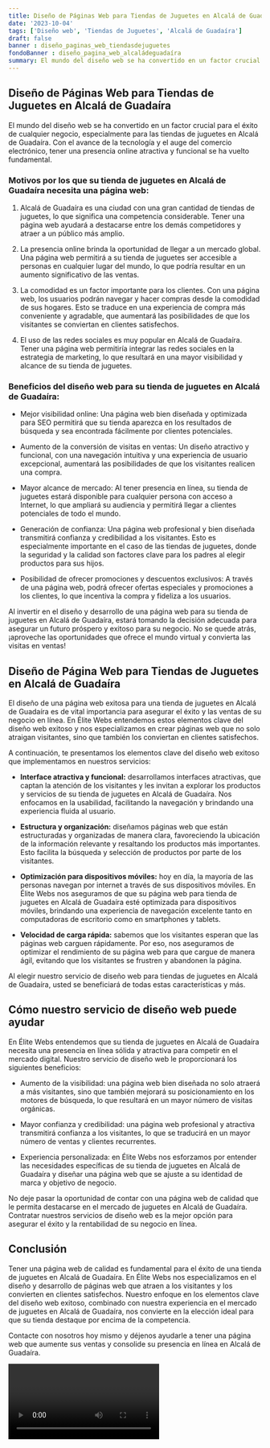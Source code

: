 ```yaml
---
title: Diseño de Páginas Web para Tiendas de Juguetes en Alcalá de Guadaíra
date: '2023-10-04'
tags: ['Diseño web', 'Tiendas de Juguetes', 'Alcalá de Guadaíra']
draft: false
banner : diseño_paginas_web_tiendasdejuguetes
fondoBanner : diseño_pagina_web_alcaládeguadaíra
summary: El mundo del diseño web se ha convertido en un factor crucial para el éxito de cualquier negocio, especialmente para las tiendas de juguetes en Alcalá de Guadaíra. Con el avance de la tecnología y el auge del comercio electrónico, tener una presencia online atractiva y funcional se ha vuelto fundamental.
---
```


## Diseño de Páginas Web para Tiendas de Juguetes en Alcalá de Guadaíra

El mundo del diseño web se ha convertido en un factor crucial para el éxito de cualquier negocio, especialmente para las tiendas de juguetes en Alcalá de Guadaíra. Con el avance de la tecnología y el auge del comercio electrónico, tener una presencia online atractiva y funcional se ha vuelto fundamental.

### Motivos por los que su tienda de juguetes en Alcalá de Guadaíra necesita una página web:

1. Alcalá de Guadaíra es una ciudad con una gran cantidad de tiendas de juguetes, lo que significa una competencia considerable. Tener una página web ayudará a destacarse entre los demás competidores y atraer a un público más amplio.

2. La presencia online brinda la oportunidad de llegar a un mercado global. Una página web permitirá a su tienda de juguetes ser accesible a personas en cualquier lugar del mundo, lo que podría resultar en un aumento significativo de las ventas.

3. La comodidad es un factor importante para los clientes. Con una página web, los usuarios podrán navegar y hacer compras desde la comodidad de sus hogares. Esto se traduce en una experiencia de compra más conveniente y agradable, que aumentará las posibilidades de que los visitantes se conviertan en clientes satisfechos.

4. El uso de las redes sociales es muy popular en Alcalá de Guadaíra. Tener una página web permitiría integrar las redes sociales en la estrategia de marketing, lo que resultará en una mayor visibilidad y alcance de su tienda de juguetes.

### Beneficios del diseño web para su tienda de juguetes en Alcalá de Guadaíra:
 
- Mejor visibilidad online: Una página web bien diseñada y optimizada para SEO permitirá que su tienda aparezca en los resultados de búsqueda y sea encontrada fácilmente por clientes potenciales.

- Aumento de la conversión de visitas en ventas: Un diseño atractivo y funcional, con una navegación intuitiva y una experiencia de usuario excepcional, aumentará las posibilidades de que los visitantes realicen una compra.

- Mayor alcance de mercado: Al tener presencia en línea, su tienda de juguetes estará disponible para cualquier persona con acceso a Internet, lo que ampliará su audiencia y permitirá llegar a clientes potenciales de todo el mundo.

- Generación de confianza: Una página web profesional y bien diseñada transmitirá confianza y credibilidad a los visitantes. Esto es especialmente importante en el caso de las tiendas de juguetes, donde la seguridad y la calidad son factores clave para los padres al elegir productos para sus hijos.

- Posibilidad de ofrecer promociones y descuentos exclusivos: A través de una página web, podrá ofrecer ofertas especiales y promociones a los clientes, lo que incentiva la compra y fideliza a los usuarios.

Al invertir en el diseño y desarrollo de una página web para su tienda de juguetes en Alcalá de Guadaíra, estará tomando la decisión adecuada para asegurar un futuro próspero y exitoso para su negocio. No se quede atrás, ¡aproveche las oportunidades que ofrece el mundo virtual y convierta las visitas en ventas!

<GifSeo />

<Cta />

## Diseño de Página Web para Tiendas de Juguetes en Alcalá de Guadaíra

El diseño de una página web exitosa para una tienda de juguetes en Alcalá de Guadaíra es de vital importancia para asegurar el éxito y las ventas de su negocio en línea. En Élite Webs entendemos estos elementos clave del diseño web exitoso y nos especializamos en crear páginas web que no solo atraigan visitantes, sino que también los conviertan en clientes satisfechos.

A continuación, te presentamos los elementos clave del diseño web exitoso que implementamos en nuestros servicios:

- **Interface atractiva y funcional:** desarrollamos interfaces atractivas, que captan la atención de los visitantes y les invitan a explorar los productos y servicios de su tienda de juguetes en Alcalá de Guadaíra. Nos enfocamos en la usabilidad, facilitando la navegación y brindando una experiencia fluida al usuario. 

- **Estructura y organización:** diseñamos páginas web que están estructuradas y organizadas de manera clara, favoreciendo la ubicación de la información relevante y resaltando los productos más importantes. Esto facilita la búsqueda y selección de productos por parte de los visitantes.

- **Optimización para dispositivos móviles:** hoy en día, la mayoría de las personas navegan por internet a través de sus dispositivos móviles. En Élite Webs nos aseguramos de que su página web para tienda de juguetes en Alcalá de Guadaíra esté optimizada para dispositivos móviles, brindando una experiencia de navegación excelente tanto en computadoras de escritorio como en smartphones y tablets.

- **Velocidad de carga rápida:** sabemos que los visitantes esperan que las páginas web carguen rápidamente. Por eso, nos aseguramos de optimizar el rendimiento de su página web para que cargue de manera ágil, evitando que los visitantes se frustren y abandonen la página.

Al elegir nuestro servicio de diseño web para tiendas de juguetes en Alcalá de Guadaíra, usted se beneficiará de todas estas características y más. 

## Cómo nuestro servicio de diseño web puede ayudar

En Élite Webs entendemos que su tienda de juguetes en Alcalá de Guadaíra necesita una presencia en línea sólida y atractiva para competir en el mercado digital. Nuestro servicio de diseño web le proporcionará los siguientes beneficios:

- Aumento de la visibilidad: una página web bien diseñada no solo atraerá a más visitantes, sino que también mejorará su posicionamiento en los motores de búsqueda, lo que resultará en un mayor número de visitas orgánicas.

- Mayor confianza y credibilidad: una página web profesional y atractiva transmitirá confianza a los visitantes, lo que se traducirá en un mayor número de ventas y clientes recurrentes.

- Experiencia personalizada: en Élite Webs nos esforzamos por entender las necesidades específicas de su tienda de juguetes en Alcalá de Guadaíra y diseñar una página web que se ajuste a su identidad de marca y objetivo de negocio.

No deje pasar la oportunidad de contar con una página web de calidad que le permita destacarse en el mercado de juguetes en Alcalá de Guadaíra. Contratar nuestros servicios de diseño web es la mejor opción para asegurar el éxito y la rentabilidad de su negocio en línea.

## Conclusión

Tener una página web de calidad es fundamental para el éxito de una tienda de juguetes en Alcalá de Guadaíra. En Élite Webs nos especializamos en el diseño y desarrollo de páginas web que atraen a los visitantes y los convierten en clientes satisfechos. Nuestro enfoque en los elementos clave del diseño web exitoso, combinado con nuestra experiencia en el mercado de juguetes en Alcalá de Guadaíra, nos convierte en la elección ideal para que su tienda destaque por encima de la competencia.

Contacte con nosotros hoy mismo y déjenos ayudarle a tener una página web que aumente sus ventas y consolide su presencia en línea en Alcalá de Guadaíra.

<Video />

<CtaBot job='Tiendas de Juguetes' city='Alcalá de Guadaíra'/>

<Gmaps query='Alcalá de Guadaíra+españa+maps' />